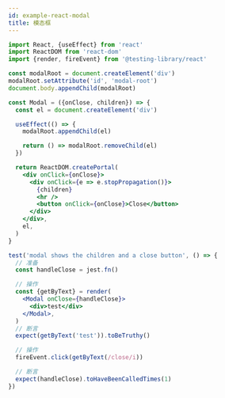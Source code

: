 ```yaml
---
id: example-react-modal
title: 模态框
---
```


```jsx
import React, {useEffect} from 'react'
import ReactDOM from 'react-dom'
import {render, fireEvent} from '@testing-library/react'

const modalRoot = document.createElement('div')
modalRoot.setAttribute('id', 'modal-root')
document.body.appendChild(modalRoot)

const Modal = ({onClose, children}) => {
  const el = document.createElement('div')

  useEffect(() => {
    modalRoot.appendChild(el)

    return () => modalRoot.removeChild(el)
  })

  return ReactDOM.createPortal(
    <div onClick={onClose}>
      <div onClick={e => e.stopPropagation()}>
        {children}
        <hr />
        <button onClick={onClose}>Close</button>
      </div>
    </div>,
    el,
  )
}

test('modal shows the children and a close button', () => {
  // 准备
  const handleClose = jest.fn()

  // 操作
  const {getByText} = render(
    <Modal onClose={handleClose}>
      <div>test</div>
    </Modal>,
  )
  // 断言
  expect(getByText('test')).toBeTruthy()

  // 操作
  fireEvent.click(getByText(/close/i))

  // 断言
  expect(handleClose).toHaveBeenCalledTimes(1)
})
```
